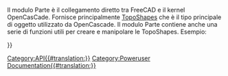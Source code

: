 <languages/>
{{VeryImportantMessage|(Novembre 2018) Queste informazioni potrebbero essere incomplete e obsolete. Per l'ultima API, vedere la pagina [https://www.freecadweb.org/api Documentazione API autogenerata] o [https://freecad-python-stubs.readthedocs.io/en/latest/autoapi/Part/ Documentazione Python Part API autogenerata].}}

Il modulo Parte è il collegamento diretto tra FreeCAD e il kernel OpenCasCade. Fornisce principalmente [[TopoShape_API/it|TopoShapes]] che è il tipo principale di oggetto utilizzato da OpenCascade. Il modulo Parte contiene anche una serie di funzioni utili per creare e manipolare le TopoShapes. Esempio:
{{Code|code=
import Part
mycube = Part.makeBox(2,2,2)
Part.show(mycube)
}}

{{APIFunction|__fromPythonOCC__|OCC.Object|Metodo di aiuto per convertire una forma pythonocc in una forma interna|Una Part.Shape}}
{{APIFunction|__sortEdges__|elenco di bordi | Metodo di aiuto per ordinare un elenco di spigoli non ordinati in modo che in seguito il vertice iniziale e finale di due spigoli consecutivi coincidano geometricamente. Restituisce un singolo elenco di spigoli e l'algoritmo si arresta dopo il primo set di spigoli collegati, il che significa che l'elenco di output può essere più piccolo dell'elenco di input. L'elenco ordinato può essere utilizzato per creare un Wire | un elenco di bordi}}
{{APIFunction|__toPythonOCC__|Part.Shape|Metodo di aiuto per convertire una forma interna in una forma pythonocc|una OCC.Shape}}
{{APIFunction|cast_to_shape|Part.Shape|Cast to the actual shape type| }}
{{APIFunction|export|list,string|Esportare un elenco di oggetti in un unico file.| }}
{{APIFunction|getSortedClusters|list of edges|Metodo Helper per ordinare e raggruppare una varietà di bordi| }}
{{APIFunction|insert|string,string|Inserire il file (percorso dato come primo argomento) nel dato documento (secondo argomento).| }}
{{APIFunction|makeBox|length,width,height,[pnt,dir]|Crea una scatola situata in pnt con le dimensioni (lunghezza, larghezza, altezza). Per impostazione predefinita, pnt è in Vettore(0,0,0) e dir è Vettore(0,0,1) |la forma creata}}
{{APIFunction|makeCircle|radius,[pnt,dir,angle1,angle2]|Crea un cerchio con un dato raggio. Per impostazione predefinita pnt  è Vettore(0,0,0), dir è Vettore(0,0,1), angle1 è 0 e angle2 è 360 |la forma creata}}
{{APIFunction|makeCompound|list|Crea un composto da un elenco di forme.|la forma creata}}
{{APIFunction|makeCone|radius1,radius2,height,[pnt,dir,angle]|Crea un cono con il raggio e altezza dati. Per impostazione predefinita pnt è Vettore(0,0,0), dir è Vettore(0,0,1) e l'angolo è di 360 |la forma creata}}
{{APIFunction|makeCylinder|radius,height,[pnt,dir,angle]|Crea un cilindro con un determinato raggio e l'altezza. Per impostazione predefinita pnt è Vettore(0,0,0), dir è Vettore(0,0,1) e l'angolo è di 360 | la forma creata}}
{{APIFunction|makeHelix|pitch,height,radius,[angle,lefthand,heightstyle]|Crea una forma elicoidale con ilpasso, l'altezza e il raggio dati. Di default crea una elica cilindrica destrorsa. Il parametro angolo diverso da zero produce una spirale conica. Lefthand True (Mancina Vero) produce una elica sinistrorsa. Heightstyle si applica solo alle eliche coniche. Heightstyle False (default) fa sì che il parametro di altezza sia interpretato come la lunghezza del lato del sottostante tronco. Heightstyle Vero fa sì che il parametro di altezza sia interpretato come l'altezza verticale della traiettoria elicoidale. Pitch è il "passo metrico" (avanzamento / giro). Per l'elica conica, raggio è il raggio minore.| La forma creata}}
{{APIFunction|makeLine|(x1,y1,z1),(x2,y2,z2)|Crea una linea tra due punti |la forma creata}}
{{APIFunction|makeLoft|shapelist<profiles>,[boolean<solid>,boolean<ruled>]|Crea una forma loft utilizzando l'elenco dei profili. Facoltativamente crea un solido (es superficie o guscio) o crea una superficie rigata.|La forma creata}}
{{APIFunction|makePlane|length,width,[pnt,dir]|Crea un piano. Per impostazione predefinita pnt è Vettore(0,0,0) e dir è Vettore(0,0,1) |la forma creata}}
{{APIFunction|makePolygon|list|Rende un poligono da un elenco di vettori |la forma creata}}
{{APIFunction|makeRevolution|Curve,[vmin,vmax,angle,pnt,dir]|Rende una forma di rivoluzione ruotando la curva o una porzione di esso attorno ad un dato asse in (pnt, dir). Per impostazione predefinita Vmin / Vmax sono impostati ai limiti della curva, l'angolo è di 360, pnt è Vettore(0,0,0) e dir è Vettore(0,0,1) |la forma creata}}
{{APIFunction|makeRuledSurface|Edge or Wire,Edge or Wire|Crea una superficie rigata da due spigoli (Edge) o contorni (Wire). Se vengono utilizzati dei contorni allora questi devono avere lo stesso numero di spigoli.|La forma creata}}
{{APIFunction|makeShell|list|Crea un guscio da una lista di facce. Note: Resulting shell should be manifold.   Non-manifold shells are not well supported.|la forma creata}}
{{APIFunction|makeSolid|Part.Shape|Crea un solido da dei gusci all'interno di una forma.|la forma creata}}
{{APIFunction|makeSphere|radius,[center_pnt, axis_dir, V_startAngle, V_endAngle, U_angle]|Rende una sfera (or partial sphere) con un determinato raggio. Per impostazione predefinita center_pnt è Vector(0,0,0), axis_dir è Vector(0,0,1), V_startAngle è 0, V_endAngle è 90 e U_angle è 360|la forma creata}}
{{APIFunction|makeTorus|radius1,radius2,[pnt,dir,angle1,angle2,angle]|Fa un toro con il raggio e gli angoli dati. Per impostazione predefinita pnt è Vettore(0,0,0), dir è Vettore (0,0,1), angle1 è 0, angle2 è 360 e l'angolo è di 360 |la forma creata}}
{{APIFunction|makeTube|edge,float|Crea un tubo.|la forma creata}}
{{APIFunction|open|string|Crea un nuovo documento e carica il file nel documento.| }}
{{APIFunction|read|string|Carica il file e restituisce la forma.|una forma}}
{{APIFunction|show|shape|Aggiunge la forma al documento attivo o ne crea uno se non esiste alcun documento.| }}


{{Userdocnavi{{#translation:}}}}
[[Category:API{{#translation:}}]]
[[Category:Poweruser Documentation{{#translation:}}]]
{{clear}}